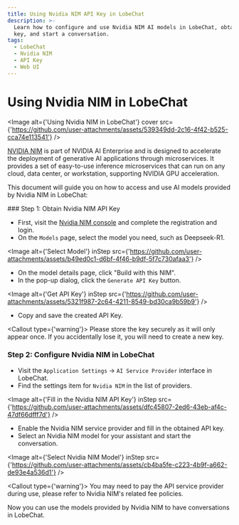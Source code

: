 ```yaml
---
title: Using Nvidia NIM API Key in LobeChat
description: >-
  Learn how to configure and use Nvidia NIM AI models in LobeChat, obtain an API
  key, and start a conversation.
tags:
  - LobeChat
  - Nvidia NIM
  - API Key
  - Web UI
---
```


# Using Nvidia NIM in LobeChat

<Image alt={'Using Nvidia NIM in LobeChat'} cover src={'https://github.com/user-attachments/assets/539349dd-2c16-4f42-b525-cca74e113541'} />

[NVIDIA NIM](https://developer.nvidia.com/nim) is part of NVIDIA AI Enterprise and is designed to accelerate the deployment of generative AI applications through microservices. It provides a set of easy-to-use inference microservices that can run on any cloud, data center, or workstation, supporting NVIDIA GPU acceleration.

This document will guide you on how to access and use AI models provided by Nvidia NIM in LobeChat:

<Steps>
  ### Step 1: Obtain Nvidia NIM API Key

  - First, visit the [Nvidia NIM console](https://build.nvidia.com/explore/discover) and complete the registration and login.
  - On the `Models` page, select the model you need, such as Deepseek-R1.

  <Image alt={'Select Model'} inStep src={'https://github.com/user-attachments/assets/b49ed0c1-d6bf-4f46-b9df-5f7c730afaa3'} />

  - On the model details page, click "Build with this NIM".
  - In the pop-up dialog, click the `Generate API Key` button.

  <Image alt={'Get API Key'} inStep src={'https://github.com/user-attachments/assets/5321f987-2c64-4211-8549-bd30ca9b59b9'} />

  - Copy and save the created API Key.

  <Callout type={'warning'}>
    Please store the key securely as it will only appear once. If you accidentally lose it, you will
    need to create a new key.
  </Callout>

  ### Step 2: Configure Nvidia NIM in LobeChat

  - Visit the `Application Settings` -> `AI Service Provider` interface in LobeChat.
  - Find the settings item for `Nvidia NIM` in the list of providers.

  <Image alt={'Fill in the Nvidia NIM API Key'} inStep src={'https://github.com/user-attachments/assets/dfc45807-2ed6-43eb-af4c-47df66dfff7d'} />

  - Enable the Nvidia NIM service provider and fill in the obtained API key.
  - Select an Nvidia NIM model for your assistant and start the conversation.

  <Image alt={'Select Nvidia NIM Model'} inStep src={'https://github.com/user-attachments/assets/cb4ba5fe-c223-4b9f-a662-de93e4a536d1'} />

  <Callout type={'warning'}>
    You may need to pay the API service provider during use, please refer to Nvidia NIM's related fee policies.
  </Callout>
</Steps>

Now you can use the models provided by Nvidia NIM to have conversations in LobeChat.
